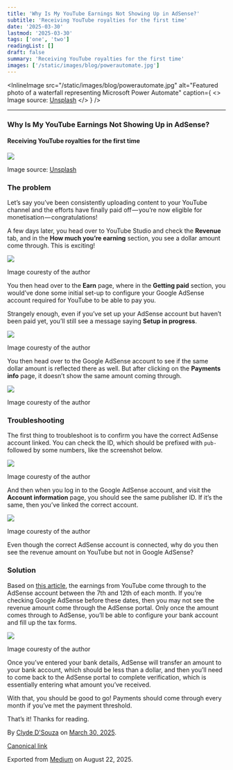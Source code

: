```yaml
---
title: 'Why Is My YouTube Earnings Not Showing Up in AdSense?'
subtitle: 'Receiving YouTube royalties for the first time'
date: '2025-03-30'
lastmod: '2025-03-30'
tags: ['one', 'two']
readingList: []
draft: false
summary: 'Receiving YouTube royalties for the first time'
images: ['/static/images/blog/powerautomate.jpg']
---
```


<InlineImage
  src="/static/images/blog/powerautomate.jpg"
  alt="Featured photo of a waterfall representing Microsoft Power Automate"
  caption={
    <>
      Image source: <a href="https://unsplash.com/photos/waAAaeC9hns">Unsplash</a>
    </>
  }
/>

***

### Why Is My YouTube Earnings Not Showing Up in AdSense?

#### Receiving YouTube royalties for the first time

![](https://cdn-images-1.medium.com/max/800/1*ThCot4E4kkjFaEW_6GOcNw.jpeg)

Image source: [Unsplash](https://unsplash.com/photos/man-holding-1-us-dollar-banknote-MNXaW_ABlZY)

### The problem

Let’s say you’ve been consistently uploading content to your YouTube channel and the efforts have finally paid off — you’re now eligible for monetisation — congratulations!

A few days later, you head over to YouTube Studio and check the **Revenue** tab, and in the **How much you’re earning** section, you see a dollar amount come through. This is exciting!

![](https://cdn-images-1.medium.com/max/800/1*N1tz_B8N71SGA88yZz-9Xg.png)

Image couresty of the author

You then head over to the **Earn** page, where in the **Getting paid** section, you would’ve done some initial set-up to configure your Google AdSense account required for YouTube to be able to pay you.

Strangely enough, even if you’ve set up your AdSense account but haven’t been paid yet, you’ll still see a message saying **Setup in progress**.

![](https://cdn-images-1.medium.com/max/800/1*_ouNJlppG1fwN_j01x_kzw.png)

Image couresty of the author

You then head over to the Google AdSense account to see if the same dollar amount is reflected there as well. But after clicking on the **Payments info** page, it doesn’t show the same amount coming through.

![](https://cdn-images-1.medium.com/max/800/1*J0NUGaYoqrWcs15q-t3iGw.png)

Image couresty of the author

### Troubleshooting

The first thing to troubleshoot is to confirm you have the correct AdSense account linked. You can check the ID, which should be prefixed with `pub-` followed by some numbers, like the screenshot below.

![](https://cdn-images-1.medium.com/max/800/1*wS89pYWWu2LIGsP84FIE9w.png)

Image couresty of the author

And then when you log in to the Google AdSense account, and visit the **Account information** page, you should see the same publisher ID. If it’s the same, then you’ve linked the correct account.

![](https://cdn-images-1.medium.com/max/800/1*DGHZlwr-EHEKy1kbqDRQvQ.png)

Image couresty of the author

Even though the correct AdSense account is connected, why do you then see the revenue amount on YouTube but not in Google AdSense?

### Solution

Based on [this article](https://support.google.com/youtube/answer/14728151), the earnings from YouTube come through to the AdSense account between the 7th and 12th of each month. If you’re checking Google AdSense before these dates, then you may not see the revenue amount come through the AdSense portal. Only once the amount comes through to AdSense, you’ll be able to configure your bank account and fill up the tax forms.

![](https://cdn-images-1.medium.com/max/800/1*vpy32t41LydmZ-DSu4AmrA.png)

Image couresty of the author

Once you’ve entered your bank details, AdSense will transfer an amount to your bank account, which should be less than a dollar, and then you’ll need to come back to the AdSense portal to complete verification, which is essentially entering what amount you’ve received.

With that, you should be good to go! Payments should come through every month if you’ve met the payment threshold.

That’s it! Thanks for reading.

By [Clyde D'Souza](https://medium.com/@clydedz) on [March 30, 2025](https://medium.com/p/de668cea66e2).

[Canonical link](https://medium.com/@clydedz/why-is-my-youtube-earnings-not-showing-up-in-adsense-de668cea66e2)

Exported from [Medium](https://medium.com) on August 22, 2025.

